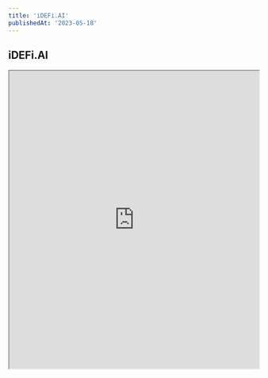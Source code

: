 ```yaml
---
title: 'iDEFi.AI'
publishedAt: '2023-05-18'
---
```


<div className="text-center">
  <h2 className="text-xl font-medium tracking-tight mb-2">iDEFi.AI</h2>
  <iframe
    src="https://www.figma.com/embed?embed_host=share&url=https%3A%2F%2Fwww.figma.com%2Fproto%2FAwTQfzR6M5LHnOrA5P3YgH%2F1x2y3z4a5b6c7d8e%3Fpage-id%3D0%253A1%26node-id%3D1-33%26viewport%3D360%252C497%252C0.16%26t%3DRYrB83EfJt98HjjB-1%26scaling%3Dscale-down%26starting-point-node-id%3D1%253A50%26show-proto-sidebar%3D1"
    title="iDEFi.AI"
    width="100%"
    height="600"
    style={{ border: 'none' }}
    allowFullScreen
    sandbox="allow-scripts allow-same-origin allow-popups"
  ></iframe>
</div>
